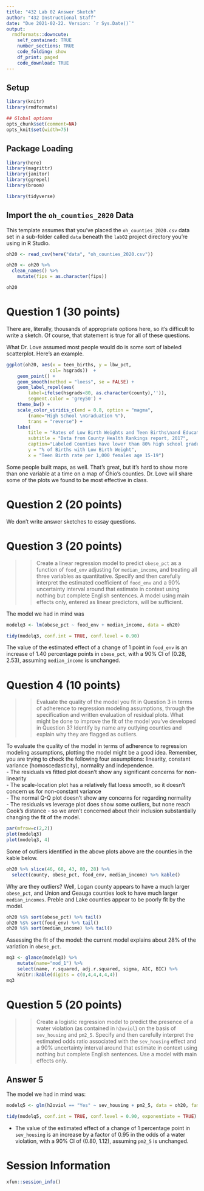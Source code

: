 ---
title: "432 Lab 02 Answer Sketch"
author: "432 Instructional Staff"
date: "Due 2021-02-22. Version: `r Sys.Date()`"
output:
  rmdformats::downcute:
    self_contained: TRUE
    number_sections: TRUE
    code_folding: show
    df_print: paged
    code_download: TRUE
---

## Setup {-}

```{r setup, message = FALSE}
library(knitr)
library(rmdformats)

## Global options
opts_chunk$set(comment=NA)
opts_knit$set(width=75)
```

## Package Loading {-}

```{r load_packages, message = FALSE}
library(here)
library(magrittr)
library(janitor)
library(ggrepel)
library(broom)

library(tidyverse)
```

## Import the `oh_counties_2020` Data {-}

This template assumes that you've placed the `oh_counties_2020.csv` data set in a sub-folder called `data` beneath the `lab02` project directory you're using in R Studio.

```{r, message = FALSE}
oh20 <- read_csv(here("data", "oh_counties_2020.csv")) 

oh20 <- oh20 %>%
  clean_names() %>%
    mutate(fips = as.character(fips)) 

oh20
```

# Question 1 (30 points)

There are, literally, thousands of appropriate options here, so it's difficult to write a sketch. Of course, that statement is true for all of these questions. 

What Dr. Love assumed most people would do is some sort of labeled scatterplot. Here's an example.

```{r message = FALSE}
ggplot(oh20, aes(x = teen_births, y = lbw_pct, 
                col= hsgrads))  +
    geom_point() +
    geom_smooth(method = "loess", se = FALSE) +
    geom_label_repel(aes(
        label=ifelse(hsgrads<80, as.character(county),'')),
        segment.color = 'grey50') +
    theme_bw() +
    scale_color_viridis_c(end = 0.8, option = "magma",
        (name="High School \nGraduation %"), 
        trans = "reverse") +
    labs(
        title = "Rates of Low Birth Weights and Teen Births\nand Educational Attainment in Ohio's counties",
        subtitle = "Data from County Health Rankings report, 2017",
        caption="Labeled Counties have lower than 80% high school graduation rate",
        y = "% of Births with Low Birth Weight", 
        x = "Teen Birth rate per 1,000 females age 15-19")
```

Some people built maps, as well. That's great, but it's hard to show more than one variable at a time on a map of Ohio's counties. Dr. Love will share some of the plots we found to be most effective in class.

# Question 2 (20 points)

We don't write answer sketches to essay questions.

# Question 3 (20 points)

>> Create a linear regression model to predict `obese_pct` as a function of `food_env` adjusting for `median_income`, and treating all three variables as quantitative. Specify and then carefully interpret the estimated coefficient of `food_env` and a 90% uncertainty interval around that estimate in context using nothing but complete English sentences. A model using main effects only, entered as linear predictors, will be sufficient.

The model we had in mind was 

```{r}
modelq3 <- lm(obese_pct ~ food_env + median_income, data = oh20)

tidy(modelq3, conf.int = TRUE, conf.level = 0.90) 
```

The value of the estimated effect of a change of 1 point in `food_env` is an increase of 1.40 percentage points in `obese_pct`, with a 90% CI of (0.28, 2.53), assuming `median_income` is unchanged. 

# Question 4 (10 points)

>> Evaluate the quality of the model you fit in Question 3 in terms of adherence to regression modeling assumptions, through the specification and written evaluation of residual plots. What might be done to improve the fit of the model you've developed in Question 3? Identify by name any outlying counties and explain why they are flagged as outliers.

To evaluate the quality of the model in terms of adherence to regression modeling assumptions, plotting the model might be a good idea. Remember, you are trying to check the following four assumptions: linearity, constant variance (homoscedasticity), normality and independence.  
- The residuals vs fitted plot doesn't show any significant concerns for non-linearity  
- The scale-location plot has a relatively flat loess smooth, so it doesn't concern us for non-constant variance  
- The normal Q-Q plot doesn't show any concerns for regarding normality  
- The residuals vs leverage plot does show some outliers, but none reach Cook's distance - so we aren't concerned about their inclusion substantially changing the fit of the model. 

```{r}
par(mfrow=c(2,2))
plot(modelq3)
plot(modelq3, 4)
```

Some of outliers identified in the above plots above are the counties in the kable below. 

```{r}
oh20 %>% slice(46, 68, 43, 80, 28) %>%
  select(county, obese_pct, food_env, median_income) %>% kable()
```

Why are they outliers? Well, Logan county appears to have a much larger `obese_pct`, and Union and Geauga counties look to have much larger `median_incomes`. Preble and Lake counties appear to be poorly fit by the model. 

```{r}
oh20 %$% sort(obese_pct) %>% tail()
oh20 %$% sort(food_env) %>% tail()
oh20 %$% sort(median_income) %>% tail()
```

Assessing the fit of the model: the current model explains about 28% of the variation in `obese_pct`. 

```{r}
mq3 <- glance(modelq3) %>% 
    mutate(name="mod_1") %>% 
    select(name, r.squared, adj.r.squared, sigma, AIC, BIC) %>%
    knitr::kable(digits = c(0,4,4,4,4,4))
mq3
```


# Question 5 (20 points)

>> Create a logistic regression model to predict the presence of a water violation (as contained in `h2oviol`) on the basis of `sev_housing` and `pm2_5`. Specify and then carefully interpret the estimated odds ratio associated with the `sev_housing` effect and a 90% uncertainty interval around that estimate in context using nothing but complete English sentences. Use a model with  main effects only.

## Answer 5

The model we had in mind was: 

```{r}
modelq5 <- glm(h2oviol == "Yes" ~ sev_housing + pm2_5, data = oh20, family = binomial())

tidy(modelq5, conf.int = TRUE, conf.level = 0.90, exponentiate = TRUE)
```

- The value of the estimated effect of a change of 1 percentage point in `sev_housing` is an increase by a factor of 0.95 in the odds of a water violation, with a 90% CI of (0.80, 1.12), assuming `pm2_5` is unchanged. 


# Session Information {-}

```{r}
xfun::session_info()
```